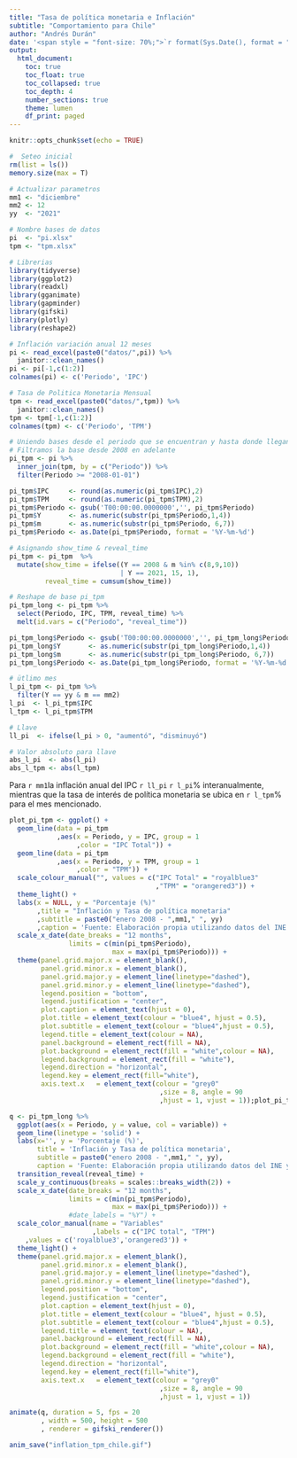 ```yaml
---
title: "Tasa de política monetaria e Inflación"
subtitle: "Comportamiento para Chile"
author: "Andrés Durán"
date: '<span style = "font-size: 70%;">`r format(Sys.Date(), format = "%A %d de %B, %Y")`</span>'
output: 
  html_document:
    toc: true
    toc_float: true
    toc_collapsed: true
    toc_depth: 4
    number_sections: true
    theme: lumen
    df_print: paged
---
```


```r
knitr::opts_chunk$set(echo = TRUE)
```

```r
#  Seteo inicial 
rm(list = ls())
memory.size(max = T)

# Actualizar parametros
mm1 <- "diciembre"
mm2 <- 12
yy  <- "2021"

# Nombre bases de datos
pi  <- "pi.xlsx"
tpm <- "tpm.xlsx"
```

```r
# Librerias
library(tidyverse)
library(ggplot2)
library(readxl)
library(gganimate)
library(gapminder)
library(gifski)
library(plotly)
library(reshape2)
```

```r
# Inflación variación anual 12 meses
pi <- read_excel(paste0("datos/",pi)) %>%
  janitor::clean_names()
pi <- pi[-1,c(1:2)]
colnames(pi) <- c('Periodo', 'IPC')

# Tasa de Politica Monetaria Mensual
tpm <- read_excel(paste0("datos/",tpm)) %>%
  janitor::clean_names()
tpm <- tpm[-1,c(1:2)]
colnames(tpm) <- c('Periodo', 'TPM')

# Uniendo bases desde el periodo que se encuentran y hasta donde llegan
# Filtramos la base desde 2008 en adelante
pi_tpm <- pi %>% 
  inner_join(tpm, by = c("Periodo")) %>% 
  filter(Periodo >= "2008-01-01")

pi_tpm$IPC     <- round(as.numeric(pi_tpm$IPC),2)
pi_tpm$TPM     <- round(as.numeric(pi_tpm$TPM),2)
pi_tpm$Periodo <- gsub('T00:00:00.0000000','', pi_tpm$Periodo)
pi_tpm$Y       <- as.numeric(substr(pi_tpm$Periodo,1,4))
pi_tpm$m       <- as.numeric(substr(pi_tpm$Periodo, 6,7))
pi_tpm$Periodo <- as.Date(pi_tpm$Periodo, format = '%Y-%m-%d')

# Asignando show_time & reveal_time
pi_tpm <- pi_tpm  %>% 
  mutate(show_time = ifelse((Y == 2008 & m %in% c(8,9,10)) 
                            | Y == 2021, 15, 1),
         reveal_time = cumsum(show_time))

# Reshape de base pi_tpm
pi_tpm_long <- pi_tpm %>%
  select(Periodo, IPC, TPM, reveal_time) %>%
  melt(id.vars = c("Periodo", "reveal_time"))

pi_tpm_long$Periodo <- gsub('T00:00:00.0000000','', pi_tpm_long$Periodo)
pi_tpm_long$Y       <- as.numeric(substr(pi_tpm_long$Periodo,1,4))
pi_tpm_long$m       <- as.numeric(substr(pi_tpm_long$Periodo, 6,7))
pi_tpm_long$Periodo <- as.Date(pi_tpm_long$Periodo, format = '%Y-%m-%d')

# ütlimo mes
l_pi_tpm <- pi_tpm %>%
  filter(Y == yy & m == mm2)
l_pi  <- l_pi_tpm$IPC
l_tpm <- l_pi_tpm$TPM

# Llave
ll_pi  <- ifelse(l_pi > 0, "aumentó", "disminuyó")

# Valor absoluto para llave
abs_l_pi  <- abs(l_pi)
abs_l_tpm <- abs(l_tpm)
```

Para `r mm1`la inflación anual del IPC `r ll_pi` `r l_pi`% interanualmente, mientras que la tasa de interés de política monetaria se ubica en `r l_tpm`% para el mes mencionado.

```r
plot_pi_tpm <- ggplot() + 
  geom_line(data = pi_tpm
            ,aes(x = Periodo, y = IPC, group = 1
                 ,color = "IPC Total")) +
  geom_line(data = pi_tpm
            ,aes(x = Periodo, y = TPM, group = 1
                 ,color = "TPM")) + 
  scale_colour_manual("", values = c("IPC Total" = "royalblue3"
                                     ,"TPM" = "orangered3")) + 
  theme_light() + 
  labs(x = NULL, y = "Porcentaje (%)"
       ,title = "Inflación y Tasa de política monetaria"
       ,subtitle = paste0("enero 2008 - ",mm1," ", yy)
       ,caption = 'Fuente: Elaboración propia utilizando datos del INE y BCCh.') +
  scale_x_date(date_breaks = "12 months",
               limits = c(min(pi_tpm$Periodo),
                          max = max(pi_tpm$Periodo))) +
  theme(panel.grid.major.x = element_blank(),
        panel.grid.minor.x = element_blank(),
        panel.grid.major.y = element_line(linetype="dashed"),
        panel.grid.minor.y = element_line(linetype="dashed"),
        legend.position = "bottom",
        legend.justification = "center",
        plot.caption = element_text(hjust = 0),
        plot.title = element_text(colour = "blue4", hjust = 0.5),
        plot.subtitle = element_text(colour = "blue4",hjust = 0.5),
        legend.title = element_text(colour = NA),
        panel.background = element_rect(fill = NA),
        plot.background = element_rect(fill = "white",colour = NA),
        legend.background = element_rect(fill = "white"),
        legend.direction = "horizontal",
        legend.key = element_rect(fill="white"),
        axis.text.x   = element_text(colour = "grey0"
                                      ,size = 8, angle = 90
                                      ,hjust = 1, vjust = 1));plot_pi_tpm
```


```r
q <- pi_tpm_long %>% 
  ggplot(aes(x = Periodo, y = value, col = variable)) +
  geom_line(linetype = 'solid') +
  labs(x='', y = 'Porcentaje (%)',
       title = 'Inflación y Tasa de política monetaria',
       subtitle = paste0("enero 2008 - ",mm1," ", yy),
       caption = 'Fuente: Elaboración propia utilizando datos del INE y BCCh.') +
  transition_reveal(reveal_time) +
  scale_y_continuous(breaks = scales::breaks_width(2)) +
  scale_x_date(date_breaks = "12 months",
               limits = c(min(pi_tpm$Periodo),
                          max = max(pi_tpm$Periodo))) + 
               #date_labels = "%Y") + 
  scale_color_manual(name = "Variables"
                     ,labels = c("IPC total", "TPM")
    ,values = c('royalblue3','orangered3')) + 
  theme_light() + 
  theme(panel.grid.major.x = element_blank(),
        panel.grid.minor.x = element_blank(),
        panel.grid.major.y = element_line(linetype="dashed"),
        panel.grid.minor.y = element_line(linetype="dashed"),
        legend.position = "bottom",
        legend.justification = "center",
        plot.caption = element_text(hjust = 0),
        plot.title = element_text(colour = "blue4", hjust = 0.5),
        plot.subtitle = element_text(colour = "blue4",hjust = 0.5),
        legend.title = element_text(colour = NA),
        panel.background = element_rect(fill = NA),
        plot.background = element_rect(fill = "white",colour = NA),
        legend.background = element_rect(fill = "white"),
        legend.direction = "horizontal",
        legend.key = element_rect(fill="white"),
        axis.text.x   = element_text(colour = "grey0"
                                      ,size = 8, angle = 90
                                      ,hjust = 1, vjust = 1))

animate(q, duration = 5, fps = 20
        , width = 500, height = 500
        , renderer = gifski_renderer())

anim_save("inflation_tpm_chile.gif")

```


